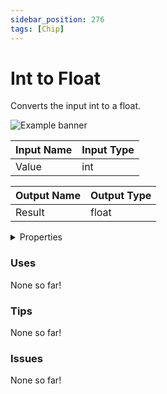 ```yaml
---
sidebar_position: 276
tags: [Chip]
---
```


# Int to Float

Converts the input int to a float.



![Example banner](./assets/65cfba8a-b5dc-4946-b824-e6efc5719f3a.svg)

| Input Name | Input Type |
|-----------|-----------|
| Value | int |

| Output Name | Output Type |
|-----------|-----------|
| Result | float |


<details>
  <summary>Properties</summary>
  <div>
    <div>
    <table>
      <thead>
        <tr>
          <th>Is beta required?</th>
          <th>❌</th>
        </tr>
        <tr>
          <th>Is this chip a trolling risk?</th>
          <th>❌</th>
        </tr>
        <tr>
          <th>Chip UUID</th>
          <th>65cfba8a-b5dc-4946-b824-e6efc5719f3a</th>
        </tr>
      </thead>
    </table>
    </div>
  </div>
</details>

### Uses

None so far!

### Tips

None so far!

### Issues

None so far!